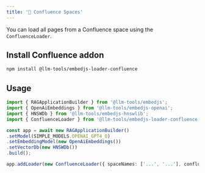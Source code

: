 ```yaml
---
title: '📄 Confluence Spaces'
---
```


You can load all pages from a Confluence space using the `ConfluenceLoader`.

## Install Confluence addon

```bash
npm install @llm-tools/embedjs-loader-confluence
```

## Usage

```ts
import { RAGApplicationBuilder } from '@llm-tools/embedjs';
import { OpenAiEmbeddings } from '@llm-tools/embedjs-openai';
import { HNSWDb } from '@llm-tools/embedjs-hnswlib';
import { ConfluenceLoader } from '@llm-tools/embedjs-loader-confluence';

const app = await new RAGApplicationBuilder()
.setModel(SIMPLE_MODELS.OPENAI_GPT4_O)
.setEmbeddingModel(new OpenAiEmbeddings())
.setVectorDb(new HNSWDb())
.build();

app.addLoader(new ConfluenceLoader({ spaceNames: ['...', '...'], confluenceToken: '...' }))
```
